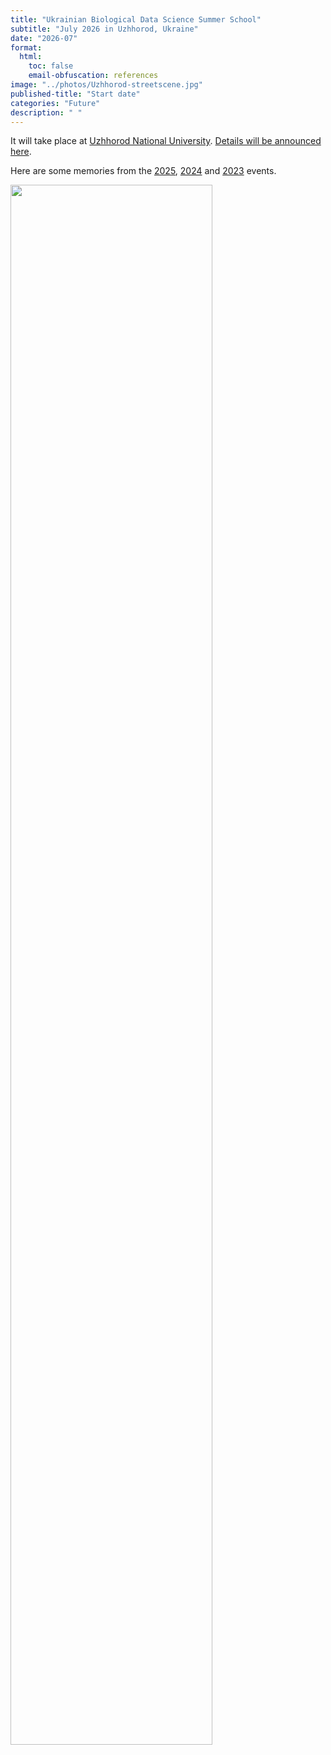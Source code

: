 ```yaml
---
title: "Ukrainian Biological Data Science Summer School"
subtitle: "July 2026 in Uzhhorod, Ukraine"
date: "2026-07"
format:
  html:
    toc: false
    email-obfuscation: references
image: "../photos/Uzhhorod-streetscene.jpg"
published-title: "Start date"
categories: "Future"
description: " "
---
```


It will take place at [Uzhhorod National University](https://www.uzhnu.edu.ua/). [Details will be announced here](https://www.bds3.org/).

Here are some memories from the 
[2025](../posts/2025-07-ubds3.html),
[2024](../posts/2024-07-ubds3.html) and
[2023](../posts/2023-07-ubds3.html) events.

![](../photos/Uzhhorod-streetscene.jpg){fig-align="center" width=80% .lightbox}
